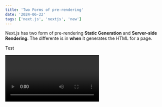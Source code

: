 ```yaml
---
title: 'Two Forms of pre-rendering'
date: '2024-06-22'
tags: ['next.js', 'nextjs', 'new']
---
```


Next.js has two form of pre-rendering **Static Generation** and **Server-side Rendering**. The differente is in **when** it generates the HTML for a page.

Test

<Video id="6h649f2fB9Q" />

- **Static Generation** is the pre-rendering mehos that generates the HTML at **build time**. The pre-rendering HTML is then _reused_ on each request.
- **Server-side Rendering** is the pre-rendering method that generates the HTML on **each request**.

Importantly, Next.js lets you **chose** wich pre-rendering form to use for each page. You can create a "hybrid" Next.js app using Static Generation for most pages and using Server-side Rendering for others.
